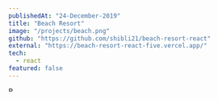```yaml
---
publishedAt: "24-December-2019"
title: "Beach Resort"
image: "/projects/beach.png"
github: "https://github.com/shibli21/beach-resort-react"
external: "https://beach-resort-react-five.vercel.app/"
tech:
  - react
featured: false
---
```


<Image
  alt="Beach Resort"
  src="/projects/beach.png"
  height="9"
  width="16"
  objectFit="cover"
  layout="responsive"
  priority
/>
